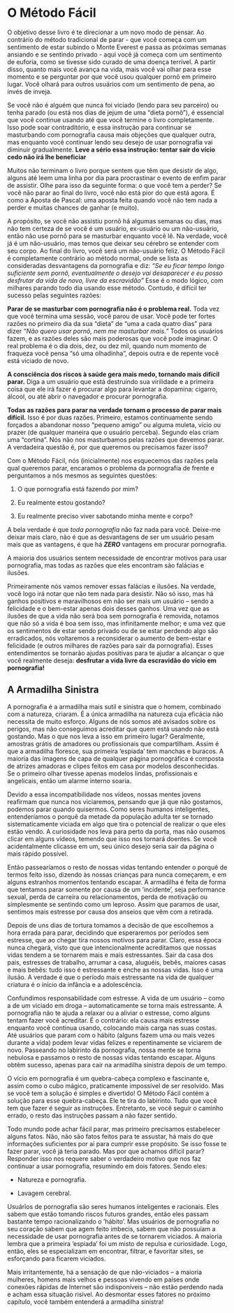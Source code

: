 # O Método Fácil

O objetivo desse livro é te direcionar a um novo modo de pensar. Ao contrário do método tradicional de parar - que você começa com um sentimento de estar subindo o Monte Everest e passa as próximas semanas ansiando e se sentindo privado - aqui você já começa com um sentimento de euforia, como se tivesse sido curado de uma doença terrível. A partir disso, quanto mais você avança na vida, mais você vai olhar para esse momento e se perguntar por que você usou qualquer pornô em primeiro lugar. Você olhará para outros usuários com um sentimento de pena, ao invés de inveja.

Se você não é alguém que nunca foi viciado (lendo para seu parceiro) ou tenha parado (ou está nos dias de jejum de uma "dieta pornô"), é essencial que você continue usando até que você termine o livro completamente. Isso pode soar contraditório, e essa instrução para continuar se masturbando com pornografia causa mais objeções que qualquer outra, mas enquanto você continuar lendo seu desejo de usar pornografia vai diminuir gradualmente. **Leve a sério essa instrução: tentar sair do vício cedo não irá lhe beneficiar**

Muitos não terminam o livro porque sentem que têm que desistir de algo, alguns até leem uma linha por dia para procrastinar o evento de enfim parar de assistir. Olhe para isso da seguinte forma: o que você tem a perder? Se você não parar ao final do livro, você não está pior do que está agora. É como a Aposta de Pascal: uma aposta feita quando você não tem nada a perder e muitas chances de ganhar (e muito).

A propósito, se você não assistiu pornô há algumas semanas ou dias, mas não tem certeza de se você é um usuário, ex-usuário ou um não-usuário, então não use pornô para se masturbar enquanto você lê. Na verdade, você já é um não-usuário, mas temos que deixar seu cérebro se entender com seu corpo. Ao final do livro, você será um não-usuário feliz. O Método Fácil é completamente contrário ao método normal, onde se lista as consideradas desvantagens da pornografia e diz:
*"Se eu ficar tempo longo suficiente sem pornô, eventualmente o desejo vai desaparecer e eu posso desfrutar da vida de novo, livre da escravidão"*
Esse é o modo lógico, com milhares parando todo dia usando esse método. Contudo, é difícil ter sucesso pelas seguintes razões:

**Parar de se masturbar com pornografia não é o problema real.** Toda vez que você termina uma sessão, você parou de usar. Você pode ter fortes razões no primeiro dia da sua "dieta" de "uma a cada quatro dias" para dizer *"Não quero usar pornô, nem me masturbar mais."* Todos os usuários fazem, e as razões deles são mais poderosas que você pode imaginar. O real problema é o dia dois, dez, ou dez mil, quando num momento de fraqueza você pensa "só uma olhadinha", depois outra e de repente você está viciado de novo.

**A consciência dos riscos à saúde gera mais medo, tornando mais difícil parar.** Diga a um usuário que está destruindo sua virilidade e a primeira coisa que ele irá fazer é procurar algo para levantar a dopamina: cigarro, álcool, ou até abrir o navegador e procurar pornografia.

**Todas as razões para parar na verdade tornam o processo de parar mais difícil.** Isso é por duas razões. Primeiro, estamos continuamente sendo forçados a abandonar nosso "pequeno amigo" ou alguma muleta, vício ou prazer (de qualquer maneira que o usuário perceba). Segundo elas criam uma "cortina". Nós não nos masturbamos pelas razões que devemos parar. A verdadeira questão é, por que queremos ou precisamos fazer isso?

Com o Método Fácil, nós (inicialmente) nos esquecemos das razões pela qual queremos parar, encaramos o problema da pornografia de frente e perguntamos a nós mesmos as seguintes questões:

1. O que pornografia está fazendo por mim?

2. Eu realmente estou gostando?

3. Eu realmente preciso viver sabotando minha mente e corpo?

A bela verdade é que *toda pornografia* não faz nada para você. Deixe-me deixar mais claro, não é que as desvantagens de ser um usuário pesam mais que as vantagens, é que há ***ZERO*** vantagens em procurar pornografia.

A maioria dos usuários sentem necessidade de encontrar motivos para usar pornografia, mas todas as razões que eles encontram são falácias e ilusões.

Primeiramente nós vamos remover essas falácias e ilusões. Na verdade, você logo irá notar que não tem nada para desistir. Não só isso, mas há ganhos positivos e maravilhosos em não ser mais um usuário -- sendo a felicidade e o bem-estar apenas dois desses ganhos. Uma vez que as ilusões de que a vida não será boa sem pornografia é removida, notamos que não só a vida é boa sem isso, mas infinitamente melhor; e uma vez que os sentimentos de estar sendo privado ou de se estar perdendo algo são erradicados, nós voltaremos a reconsiderar o aumento de bem-estar e felicidade (e outros milhares de razões para sair da pornografia). Esses entendimentos se tornarão ajudas positivas para te ajudar a alcançar o que você realmente deseja: **desfrutar a vida livre da escravidão do vício em pornografia!**

## A Armadilha Sinistra

A pornografia é a armadilha mais sutil e sinistra que o homem, combinado com a natureza, criaram. É a única armadilha na natureza cuja eficácia não necessita de muito esforço. Alguns de nós somos até avisados sobre os perigos, mas não conseguimos acreditar que quem está usando não está gostando. Mas o que nos leva a isso em primeiro lugar? Geralmente, amostras grátis de amadores ou profissionais que compartilham. Assim é que a armadilha floresce, sua primeira ’espiada’ tem manchas e buracos. A maioria das imagens de capa de qualquer página pornográfica é composta de atrizes amadoras e clipes feitos em casa por modelos desconhecidas. Se o primeiro olhar tivesse apenas modelos lindas, profissionais e angelicais, então um alarme interno soaria.

Devido a essa incompatibilidade nos vídeos, nossas mentes jovens reafirmam que nunca nos viciaremos, pensando que já que não gostamos, podemos parar quando quisermos. Como seres humanos inteligentes, entenderíamos o porquê da metade da população adulta ter se tornado sistematicamente viciada em algo que tira o potencial de realizar o que eles estão vendo. A curiosidade nos leva para perto da porta, mas não ousamos clicar em alguns vídeos, temendo que isso nos tornará doentes. Se você acidentalmente clicasse em um, seu único desejo seria sair da página o mais rápido possível.

Então passearíamos o resto de nossas vidas tentando entender o porquê de termos feito isso, dizendo às nossas crianças para nunca começarem, e em alguns estranhos momentos tentando escapar. A armadilha é feita de forma que tentamos parar somente por causa de um ’incidente’, seja performance sexual, perda de carreira ou relacionamentos, perda de motivação ou simplesmente se sentindo como um leproso. Assim que paramos de usar, sentimos mais estresse por causa dos anseios que vêm com a retirada.

Depois de uns dias de tortura tomamos a decisão de que escolhemos a hora errada para parar, decidindo que esperaremos por períodos sem estresse, que ao chegar tira nossos motivos para parar. Claro, essa época nunca chegará, visto que que intencionalmente acreditamos que nossas vidas tendem a se tornarem mais e mais estressantes. Sair da casa dos pais, estresses de trabalho, arrumar a casa, aluguéis, bebês, maiores casas e mais bebês: tudo isso é estressante e enche as nossas vidas. Isso é uma ilusão. A verdade é que o período mais estressante na vida de qualquer criatura é o início da infância e a adolescência.

Confundimos responsabilidade com estresse. A vida de um usuário -- como a de um viciado em droga -- automaticamente se torna mais estressante. A pornografia não te ajuda a relaxar ou a aliviar o estresse, como alguns tentam fazer você acreditar. É o contrário: ela causa mais estresse enquanto você continua usando, colocando mais carga nas suas costas. Até usuários que param com o hábito (alguns fazem uma ou mais vezes durante a vida) podem levar vidas felizes e repentinamente se viciarem de novo. Passeando no labirinto da pornografia, nossa mente se torna nebulosa e passamos o resto de nossas vidas tentando escapar. Alguns obtêm sucesso, apenas para cair na armadilha sinistra depois de um tempo.

O vício em pornografia é um quebra-cabeça complexo e fascinante e, assim como o cubo mágico, praticamente impossível de ser resolvido. Mas se você tem a solução é simples e divertido! O Método Fácil contém a solução para esse quebra-cabeça. Ele te tira do labirinto. Tudo que você tem que fazer é seguir as instruções. Entretanto, se você seguir o caminho errado, o resto das instruções passam a não fazer sentido.

Todo mundo pode achar fácil parar, mas primeiro precisamos estabelecer alguns fatos. Não, não são fatos feitos para te assustar, há mais do que informações suficientes por aí para cumprir esse propósito. Se isso fosse te fazer parar, você já teria parado. Mas por que achamos difícil parar? Responder isso nos requere saber o verdadeiro motivo que nos faz continuar a usar pornografia, resumindo em dois fatores. Sendo eles:

-   Natureza e pornografia.

-   Lavagem cerebral.

Usuários de pornografia são seres humanos inteligentes e racionais. Eles sabem que estão tomando riscos futuros grandes, então eles passam bastante tempo racionalizando o ’hábito’. Mas usuários de pornografia no seu coração sabem que agem feito imbecis, sabem que não possuíam a necessidade de usar pornografia antes de se tornarem viciados. A maioria lembra que a primeira ’espiada’ foi um misto de repulsa e curiosidade. Logo, então, eles se especializam em encontrar, filtrar, e favoritar sites, se esforçando para ficarem viciados.

Mais irritantemente, há a sensação de que não-viciados -- a maioria mulheres, homens mais velhos e pessoas vivendo em países onde conexões rápidas de Internet são indisponíveis -- não estão perdendo nada e acham essa situação risível. Ao desmontar esses fatores no próximo capítulo, você também entenderá a armadilha sinistra!

